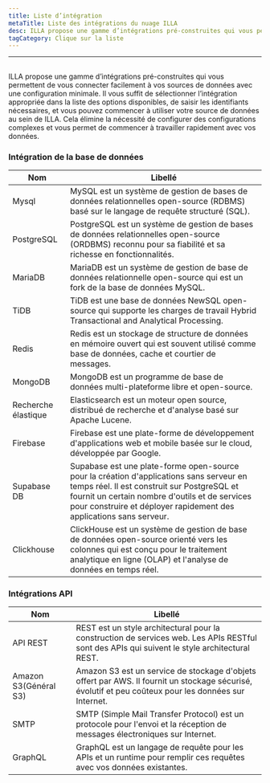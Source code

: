 ```yaml
---
title: Liste d’intégration
metaTitle: Liste des intégrations du nuage ILLA
desc: ILLA propose une gamme d’intégrations pré-construites qui vous permettent de vous connecter facilement à vos sources de données avec une configuration minimale
tagCategory: Clique sur la liste
---
```


* * *

## <Heading hidden>Liste d'intégration</Heading>

ILLA propose une gamme d’intégrations pré-construites qui vous permettent de vous connecter facilement à vos sources de données avec une configuration minimale. Il vous suffit de sélectionner l’intégration appropriée dans la liste des options disponibles, de saisir les identifiants nécessaires, et vous pouvez commencer à utiliser votre source de données au sein de ILLA. Cela élimine la nécessité de configurer des configurations complexes et vous permet de commencer à travailler rapidement avec vos données.

### Intégration de la base de données

| Nom                 | Libellé                                                                                                                                                                                                                                                         |
| ------------------- | --------------------------------------------------------------------------------------------------------------------------------------------------------------------------------------------------------------------------------------------------------------- |
| Mysql               | MySQL est un système de gestion de bases de données relationnelles open-source (RDBMS) basé sur le langage de requête structuré (SQL).                                                                                                                          |
| PostgreSQL          | PostgreSQL est un système de gestion de bases de données relationnelles open-source (ORDBMS) reconnu pour sa fiabilité et sa richesse en fonctionnalités.                                                                                                       |
| MariaDB             | MariaDB est un système de gestion de base de données relationnelle open-source qui est un fork de la base de données MySQL.                                                                                                                                     |
| TiDB                | TiDB est une base de données NewSQL open-source qui supporte les charges de travail Hybrid Transactional and Analytical Processing.                                                                                                                             |
| Redis               | Redis est un stockage de structure de données en mémoire ouvert qui est souvent utilisé comme base de données, cache et courtier de messages.                                                                                                                   |
| MongoDB             | MongoDB est un programme de base de données multi-plateforme libre et open-source.                                                                                                                                                                              |
| Recherche élastique | Elasticsearch est un moteur open source, distribué de recherche et d'analyse basé sur Apache Lucene.                                                                                                                                                            |
| Firebase            | Firebase est une plate-forme de développement d'applications web et mobile basée sur le cloud, développée par Google.                                                                                                                                           |
| Supabase DB         | Supabase est une plate-forme open-source pour la création d'applications sans serveur en temps réel. Il est construit sur PostgreSQL et fournit un certain nombre d'outils et de services pour construire et déployer rapidement des applications sans serveur. |
| Clickhouse          | ClickHouse est un système de gestion de base de données open-source orienté vers les colonnes qui est conçu pour le traitement analytique en ligne (OLAP) et l'analyse de données en temps réel.                                                                |

### Intégrations API

| Nom                   | Libellé                                                                                                                                               |
| --------------------- | ----------------------------------------------------------------------------------------------------------------------------------------------------- |
| API REST              | REST est un style architectural pour la construction de services web. Les APIs RESTful sont des APIs qui suivent le style architectural REST.         |
| Amazon S3(Général S3) | Amazon S3 est un service de stockage d'objets offert par AWS. Il fournit un stockage sécurisé, évolutif et peu coûteux pour les données sur Internet. |
| SMTP                  | SMTP (Simple Mail Transfer Protocol) est un protocole pour l'envoi et la réception de messages électroniques sur Internet.                            |
| GraphQL               | GraphQL est un langage de requête pour les APIs et un runtime pour remplir ces requêtes avec vos données existantes.                                  |
